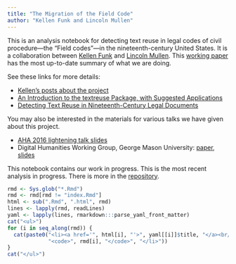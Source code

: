 ```yaml
---
title: "The Migration of the Field Code"
author: "Kellen Funk and Lincoln Mullen"
---
```


This is an analysis notebook for detecting text reuse in legal codes of civil procedure---the "Field codes"---in the nineteenth-century United States. It is a collaboration between [Kellen Funk](http://kellenfunk.org/) and [Lincoln Mullen](http://lincolnmullen.com). This [working paper](talks/dh-working-group/dh-working-group.pdf) has the most up-to-date summary of what we are doing.

See these links for more details:

- [Kellen's posts about the project](http://kellenfunk.org/field-code/)
- [An Introduction to the textreuse Package, with Suggested Applications](http://lincolnmullen.com/blog/an-introduction-to-the-textreuse-package/)
- [Detecting Text Reuse in Nineteenth-Century Legal Documents](http://lincolnmullen.com/blog/detecting-text-reuse-in-legal-documents/)

You may also be interested in the materials for various talks we have given about this project.

- [AHA 2016 lightening talk slides](talks/aha2016/aha2016.html)
- Digital Humanities Working Group, George Mason University: [paper](talks/dh-working-group/dh-working-group.pdf), [slides](talks/dh-working-group-slides/dh-working-group-slides.html)

This notebook contains our work in progress. This is the most recent analysis in progress. There is more in the [repository](https://github.com/lmullen/civil-procedure-codes).

```r
rmd <- Sys.glob("*.Rmd")
rmd <- rmd[rmd != "index.Rmd"]
html <- sub(".Rmd", ".html", rmd)
lines <- lapply(rmd, readLines)
yaml <- lapply(lines, rmarkdown:::parse_yaml_front_matter)
cat("<ul>")
for (i in seq_along(rmd)) {
  cat(paste0("<li><a href='", html[i], "'>", yaml[[i]]$title, "</a><br/>",
             "<code>", rmd[i], "</code>", "</li>"))
}
cat("</ul>")
```

